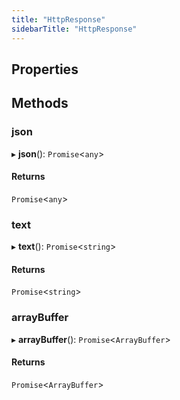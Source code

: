 ```yaml
---
title: "HttpResponse"
sidebarTitle: "HttpResponse"
---
```


## Properties

<ResponseField name="ok" type="boolean" required>

</ResponseField>



<ResponseField name="status" type="number" required>

</ResponseField>



<ResponseField name="statusText" type="string" required>

</ResponseField>



<ResponseField name="headers" type="Headers" required>

</ResponseField>



<ResponseField name="url" type="string" required>

</ResponseField>


## Methods

### json

▸ **json**(): `Promise`\<`any`\>

#### Returns

`Promise`\<`any`\>




### text

▸ **text**(): `Promise`\<`string`\>

#### Returns

`Promise`\<`string`\>




### arrayBuffer

▸ **arrayBuffer**(): `Promise`\<`ArrayBuffer`\>

#### Returns

`Promise`\<`ArrayBuffer`\>


